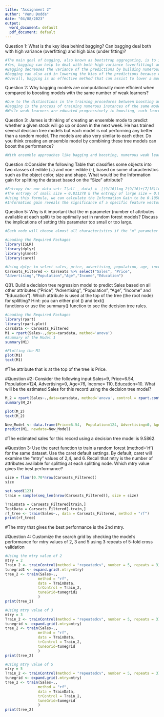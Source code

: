 ---
title: "Assignment 2"
author: "Venu Dodda"
date: "04/08/2023"
output:
  word_document: default
  pdf_document: default
---
Question 1: What is the key idea behind bagging? Can bagging deal both with high variance (overfitting) and high bias (under fitting)?
```{r}
#The main goal of bagging, also known as bootstrap aggregating, is to increase a model's stability and accuracy by training several instances of the same model on various subsets of the training data, then combining their predictions.As part of the bagging procedure, many bootstrap samples—subsets of the training data selected at random with replacement—are created from the training data. After that, a different instance of the model is trained using each bootstrap sample. The final prediction is then created by combining all of the models' projections, often by taking the average or majority vote.
#Yes, bagging can help to deal with both high variance (overfitting) and high bias (underfitting) in a model.
#Bagging decreases the variance of the predictions by building numerous copies of the same model trained on various subsets of the training data. This prevents overfitting. A model can underperform when applied to fresh, untrained data due to overfitting, which happens when it is very sophisticated and fits the training data too closely. Bagging decreases the danger of overfitting by integrating the predictions of many models trained on various subsets of the data, resulting in more reliable and precise predictions.
#Bagging can also aid in lowering the bias of the predictions because each model is trained on a slightly different subset of the data. A model might perform badly on both the training and test sets of data due to underfitting, which happens when it is overly simplistic and fails to recognize the underlying patterns in the data. Bagging enables the models to explore more of the feature space and capture more of the underlying patterns, which can assist to decrease underfitting. It does this by training numerous models on various subsets of the data.
#Overall, bagging is an effective method that can assist to lower a model's high volatility and high bias, improving performance on fresh, untested data.

```
Question 2: Why bagging models are computationally more efficient when compared to boosting models with the same number of weak learners?
```{r}
#Due to the distinctions in the training procedures between boosting and bagging models, a bagging model often has a higher computational efficiency when compared to a boosting model with the same number of weak learners.
#Bagging is the process of training numerous instances of the same model separately using various subsets of the training data and replacement. The training process can be considerably sped up by being able to train every instance simultaneously. The instances may also be taught using various computational resources because they are independent, which can increase the process' efficiency even further.
#While weak learners are educated progressively in boosting, each learner is instructed to correct the mistakes made by the learners that came before them. Since that each weak learner depends on the one before them, this sequential training method may take longer than bagging. Although each weak learner is often more sophisticated than the individual examples used in bagging, boosting can also be more computationally costly. Because to the independent and concurrent training of the instances in bagging, as opposed to the sequential training process and possibly more sophisticated learners in boosting, bagging models are computationally more efficient when compared to boosting models with the same number of weak learners.
```
Question 3: James is thinking of creating an ensemble mode to predict whether a given stock will go up or down in the next week. He has trained several decision tree models but each model is not performing any better than a random model. The models are also very similar to each other. Do you think creating an ensemble model by combining these tree models can boost the performance?
```{r}
#With ensemble approaches like bagging and boosting, numerous weak learners are combined to produce a stronger, more precise model. The theory behind ensemble techniques is that by combining a number of weak models with different types of mistakes, the errors will balance out and the resultant model will be more accurate and less prone to overfitting. Nevertheless, integrating them is unlikely to result in a noticeable boost in performance if the individual models are highly similar to one another and are not outperforming a random model. Due to the ensemble model's increased complexity and the risk of overfitting, it can potentially result in worse performance.There might be a number of reasons why the individual decision tree models are not performing adequately. The models may be too complicated and overfit to the training set of data, for example. Overfitting is a problem with decision trees, especially when they are deep or the training set contains a lot of characteristics. If so, integrating the models using ensemble techniques could not be beneficial and might potentially make overfitting worse.Another possibility is that the models are missing key relationships or characteristics from the data. Decision trees can be biased and sometimes fail to recognize subtle or complicated links in the data. If this is the case, integrating the models might not solve the fundamental problems and might not considerably boost the performance. In general, it is crucial to make sure that the individual models are varied and commit distinct mistakes when considering ensemble approaches. This is so that ensemble techniques may combine the predictions of several independent and different models in order to lower the variance of the forecasts. Combining the models may not result in a noticeable performance gain if the separate models are too similar or consistently make the same mistakes.In conclusion, it seems doubtful that merging James' decision tree models will considerably improve performance if they are very close to one another and don't perform any better than a random model. To increase the performance of the model, he can like to experiment with various modeling approaches or look into additional characteristics and data sources. Instead, he can look for and fix the causes of the decision tree models' subpar performance before contemplating ensemble approaches.
```
Question 4:Consider the following Table that classifies some objects into two classes of edible (+) and non- edible (-), based on some characteristics such as the object color, size and shape. What would be the Information gain for splitting the dataset based on the “Size” attribute?
```{r}
#Entropy for our data set: I(all _ data) = -[(9/16)log 2(9/16)+(7/16)log2(7/16)] = 0.98361
#The entropy of small size = 0.811278 & The entropy of large size = 0.954434.
#Using this formula, we can calculate the Information Gain to be 0.105843.
#Information gain reveals the significance of a specific feature vector property. So, in this instance, the size attribute's information gain is. It's 0.10578144 crucial.
```
Question 5: Why is it important that the m parameter (number of attributes available at each split) to be optimally set in random forest models? Discuss the implications of setting this parameter too small or too large.
```{r}
#Each node will choose almost all characteristics if the "m" parameter is set to an extremely large value that is close to the total number of features ("p"), resulting in a lack of variety across different trees. As a result, the model will grow overly complicated and have a high variance, which might result in overfitting. On the other hand, if the "m" parameter is set too low, the amount of characteristics that can be represented by each node will be constrained, which may make it harder for the decision tree to capture significant correlations between the features. As a result, the model will be too simple and biased, which might cause underfitting. Consequently, in Random Forest models, it's crucial to adjust the "m" parameter to a suitable value. The ideal value for "m" depends on the particular issue at hand and, in actuality, should be seen as a tuning parameter. Generally speaking, a reasonable place to start is to set "m" to the logarithm base 2 of the number of features for regression issues and to the square root of the number of features for classification problems. To discover the ideal value that balances bias and variation, it is required to experiment with various values of "m." It's crucial to remember that Random Forest models are made to take use of the variety of individual decision trees, and that achieving this aim by setting "m" to an ideal number can assist.

```
```{r}
#Loading the Required Packages 
library(ISLR)
library(dplyr)
library(glmnet)
library(caret)
```
```{r}
#Using dplyr to select sales, price, advertising, population, age, income, and education.
Carseats_Filtered <- Carseats %>% select("Sales", "Price", 
"Advertising","Population","Age","Income","Education")

```
QB1. Build a decision tree regression model to predict Sales based on all other attributes 
("Price", "Advertising", "Population", "Age", "Income" and "Education").  Which attribute is used 
at the top of the tree (the root node) for splitting? Hint: you can either plot () and text()  
functions or use the summary() function to see the decision tree rules.  
```{r}
#Loading the Required Packages
library(rpart)
library(rpart.plot)
carsdata <- Carseats_Filtered
M1 = rpart(Sales~.,data=carsdata, method='anova')
#Summary of the Model 1
summary(M1)
```


```{r}
#Plotting the M1 
plot(M1)
text(M1)
```
#The attribute that is at the top of the tree is Price.

#Question #2: Consider the following input:Sales=9, Price=6.54, Population=124, Advertising=0, Age=76, Income= 110, Education=10. What will be the estimated Sales for this record using the decision tree model?

```{r}
M_2 = rpart(Sales~.,data=carsdata, method='anova', control = rpart.control(minsplit = 60 ))
summary(M_2)
```

```{r}
plot(M_2)
text(M_2)
```

```{r}
New_Model <- data.frame(Price=6.54,  Population=124, Advertising=0, Age=76, Income= 110, Education=10)
predict(M1, newdata=New_Model)
```

#The estimated sales for this record using a decision tree model is 9.5862.

#Question 3:  Use the caret function to train a random forest (method=’rf’) for the same dataset. Use the caret default settings. By default, caret will examine the “mtry” values of 2,4, and 6. Recall that mtry is the number of attributes available for splitting at each splitting node. Which mtry value gives the best performance?

```{r}
size = floor(0.70*nrow(Carseats_Filtered))
size
```

```{r}
set.seed(123)
train = sample(seq_len(nrow(Carseats_Filtered)), size = size)

TrainData = Carseats_Filtered[train,]
TestData = Carseats_Filtered[-train,]
rf_tree <- train(Sales~., data = Carseats_Filtered, method = "rf")
print(rf_tree)
```

#The mtry that gives the best performance is the 2nd mtry. 


#Question 4: Customize the search grid by checking the model’s performance for mtry values of 2, 3 and 5 using 3 repeats of 5-fold cross validation


```{r}
#Using the mtry value of 2
mtry = 2
Train_2 <- trainControl(method = "repeatedcv", number = 5, repeats = 3)
tunegrid1 <- expand.grid(.mtry=mtry)
tree_2 <- train(Sales~.,
               method = "rf",
               data = TrainData,
               trControl = Train_2,
               tuneGrid=tunegrid1
               )
print(tree_2)
```


```{r}
#Using mtry value of 3
mtry = 3
Train_2 <- trainControl(method = "repeatedcv", number = 5, repeats = 3)
tunegrid <- expand.grid(.mtry=mtry)
tree_2 <- train(Sales~.,
               method = "rf",
               data = TrainData,
               trControl = Train_2,
               tuneGrid=tunegrid
               )
print(tree_2)
```
```{r}

#Using mtry value of 5
mtry = 5
Train_2 <- trainControl(method = "repeatedcv", number = 5, repeats = 3)
tunegrid <- expand.grid(.mtry=mtry)
tree_2 <- train(Sales~.,
               method = "rf",
               data = TrainData,
               trControl = Train_2,
               tuneGrid=tunegrid
               )
print(tree_2)

```
